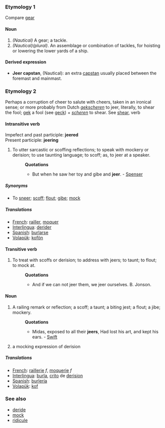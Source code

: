 ===Etymology 1===
Compare [[gear]] 
====Noun====
#''(Nautical)'' A gear; a tackle. 
#''(Nautical)(plural)''. An assemblage or combination of tackles, for hoisting or lowering the lower yards of a ship. 
====Derived expression====
*'''Jeer capstan''', (Nautical): an extra [[capstan]] usually placed between the foremast and mainmast.
===Etymology 2===
Perhaps a corruption of cheer to salute with cheers, taken in an ironical sense; or more probably from Dutch ''[[gekscheren]]'' to jeer, literally, to shear the fool; [[gek]] a fool (see [[geck]]) + ''[[scheren]]'' to shear. See [[shear]], verb
====Intransitive verb====
Impefect and past participle: '''jeered'''<br>
Present participle: '''jeering'''
#To utter sarcastic or scoffing reflections; to speak with mockery or derision; to use taunting language; to scoff; as, to jeer at a speaker.
#:'''Quotations'''
#:*But when he saw her toy and gibe and '''jeer'''. - [[Spenser]]
=====Synonyms=====
*To [[sneer]]; [[scoff]]; [[flout]]; [[gibe]]; [[mock]]
===== Translations ===== 
*[[French]]: [[railler]], [[moquer]]
*[[Interlingua]]: [[derider]] 
*[[Spanish]]: [[burlarse]] 
*[[Volapük]]: [[kofön]] 

====Transitive verb====
#To treat with scoffs or derision; to address with jeers; to taunt; to flout; to mock at.
#:'''Quotations'''
#:*And if we can not jeer them, we jeer ourselves. B. Jonson.
====Noun====
#A railing remark or reflection; a scoff; a taunt; a biting jest; a flout; a jibe; mockery.
#:'''Quotations'''
#:*Midas, exposed to all their '''jeers''', Had lost his art, and kept his ears. - [[Swift]]
# a mocking expression of derision
===== Translations ===== 
*[[French]]: [[raillerie]] ''f'', [[moquerie]] ''f''
*[[Interlingua]]: [[burla]], [[crito]] de [[derision]] 
*[[Spanish]]: [[burlería]] 
*[[Volapük]]: [[kof]]

=== See also === 
*[[deride]]
*[[mock]]
*[[ridicule]]